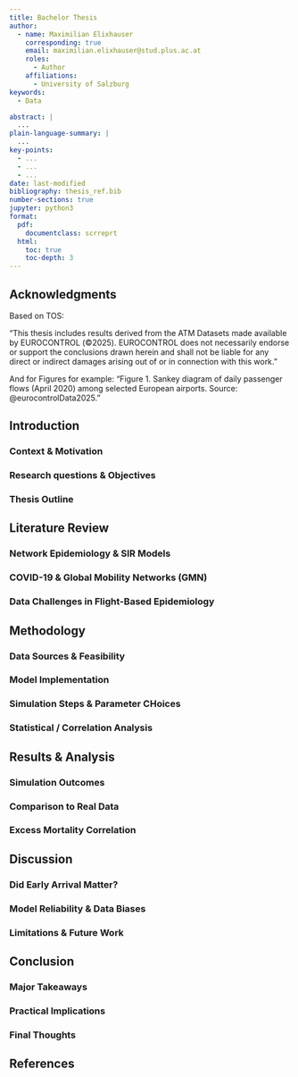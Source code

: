 ```yaml
---
title: Bachelor Thesis
author:
  - name: Maximilian Elixhauser
    corresponding: true
    email: maximilian.elixhauser@stud.plus.ac.at
    roles:
      - Author
    affiliations:
      - University of Salzburg
keywords:
  - Data

abstract: |
  ...
plain-language-summary: |
  ...
key-points:
  - ...
  - ...
  - ...
date: last-modified
bibliography: thesis_ref.bib
number-sections: true
jupyter: python3
format:
  pdf:
    documentclass: scrreprt
  html:
    toc: true
    toc-depth: 3
---
```


## Acknowledgments

Based on TOS:

“This thesis includes results derived from the ATM Datasets made available by EUROCONTROL (©2025). EUROCONTROL does not necessarily endorse or support the conclusions drawn herein and shall not be liable for any direct or indirect damages arising out of or in connection with this work.”

And for Figures for example: "Figure 1. Sankey diagram of daily passenger flows (April 2020) among selected European airports. Source: @eurocontrolData2025."



## Introduction

### Context & Motivation

### Research questions & Objectives

### Thesis Outline

## Literature Review

### Network Epidemiology & SIR Models

### COVID-19 & Global Mobility Networks (GMN)

### Data Challenges in Flight-Based Epidemiology

## Methodology

### Data Sources & Feasibility

### Model Implementation

### Simulation Steps & Parameter CHoices

### Statistical / Correlation Analysis

## Results & Analysis

### Simulation Outcomes

### Comparison to Real Data

### Excess Mortality Correlation

## Discussion

### Did Early Arrival Matter?

### Model Reliability & Data Biases

### Limitations & Future Work

## Conclusion

### Major Takeaways

### Practical Implications

### Final Thoughts

## References

::: {#refs}
:::